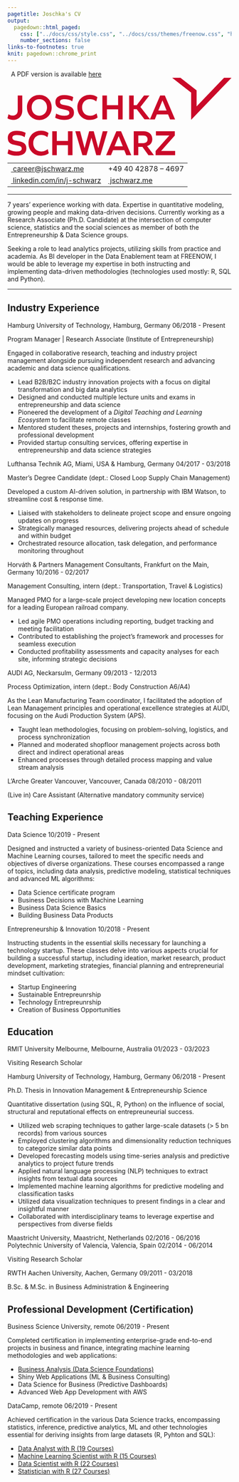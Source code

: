 ```yaml
---
pagetitle: Joschka's CV
output:
  pagedown::html_paged:
    css: ["../docs/css/style.css", "../docs/css/themes/freenow.css", "https://use.fontawesome.com/releases/v6.1.1/css/all.css"]
    number_sections: false
links-to-footnotes: true
knit: pagedown::chrome_print
---
```


<!-- disable phone number linking in Mobile Safari? -->
<meta name="format-detection" content="telephone=no">

<!-- Load CSS & Fonts -->
<!-- see lhi.css -->

<!-- CONTENT -->
<div class="pdf-link"><i class="fas fa-file-pdf fa-fw"></i>&nbsp; A PDF version is available <a href="https://github.com/jwarz/cv/raw/main/pdf/freenow_2.pdf" download="classic.pdf">here</a></div>
<div class="cv-page-wrapper">
<div class="cv-head-wrapper">
<div class="cv-head-left">
<div class="svg-container-outer">
<svg xmlns="http://www.w3.org/2000/svg" viewBox="0 0 922.3 320.3">
<style type="text/css">
.st0 { fill: #CA0928; }
</style>
<path class="st0" d="M891.5,0L778.5,117.4V51.6L712.1,0h0h-34.3l0.2,0.1L756.1,61v111.2v0.2l0.1-0.1l166-172.2l0.1-0.1H891.5z" />
<g>
<path class="st0" d="M4.3,149.4c0,0.4,8.1,5.9,17.4,5.9c12.8,0,20.5-8,20.5-20.8V72.7h18.7v61.8c0,23.7-15.1,38.3-38.3,38.3 C9.8,172.9,0,167,0,166.3L4.3,149.4z" />
<path class="st0" d="M182,121.7c0.4,29.3-22.4,52-50.8,51.6c-28.5,0.4-51.5-22.3-50.9-51.6c-0.6-29,22.4-51.7,50.9-51.3 C159.6,69.9,182.4,92.7,182,121.7z M162.8,121.7c0-19.8-13.5-33.8-31.6-33.8c-18.2,0-31.7,14-31.7,33.8c0,19.9,13.6,34.1,31.7,34.1 C149.3,155.8,162.8,141.6,162.8,121.7z" />
<path class="st0" d="M200.4,146.8c0,0.4,15.7,9.5,34.4,9c13.3,0,19.9-3.8,19.9-11.2c0-7.2-3.5-10.4-15.8-13l-15.7-3.4 c-18.7-3.9-25.9-12.6-25.9-28.7c0-17.2,12.9-28.6,37-28.6c21,0,36.5,8,36.5,8.7l-4.2,17.2c0-0.4-13.3-9.4-31.8-8.8 c-12.2,0-18.7,3.8-18.7,10.7c0,7.2,3.6,10.4,15.8,12.8l14.3,2.9c19.5,3.9,27.5,13,27.5,29.2c0,18.1-13.5,29.4-39.4,29.4 c-21.2,0.6-38-8.7-38-9.1L200.4,146.8z" />
<path class="st0" d="M370,79.7L365.7,97c0-0.4-11.5-9.8-25.8-9.3c-19.4,0-32.8,13.7-32.8,33.9c0,20.3,13.5,34.2,32.8,34.2 c14.9,0.6,26.9-9.5,26.9-10l4.3,17.1c0,0.7-13.9,10.8-32.1,10.2c-28.7,0.4-51.7-22-51.2-51.6c-0.4-29.6,22.3-51.7,51.2-51.3 C356.6,69.8,370,79.3,370,79.7z" />
<path class="st0" d="M390.7,72.7h18.7v39.7h46V72.7h18.7v98.2h-18.7v-41.2h-46v41.2h-18.7V72.7z" />
<path class="st0" d="M500.9,72.7h18.7v39.8H532l30-39.8h22.2l-36.9,47.1l39.7,51h-23L532,129h-12.5v41.9h-18.7V72.7z" />
<path class="st0" d="M628.6,72.7h19.2l42.2,98.2h-20.6l-8.3-20.3h-46.3l-8.3,20.3h-20.3L628.6,72.7z M655,134.3l-17-41.6l-17,41.6 H655z" />
</g>
<g>
<path class="st0" d="M4.4,293.8c0,0.4,15.7,9.5,34.4,9c13.3,0,19.9-3.8,19.9-11.2c0-7.2-3.5-10.4-15.8-13l-15.7-3.4 c-18.7-3.9-25.9-12.6-25.9-28.7c0-17.2,12.9-28.6,37-28.6c21,0,36.5,8,36.5,8.7l-4.2,17.2c0-0.4-13.3-9.4-31.8-8.8 c-12.2,0-18.7,3.8-18.7,10.7c0,7.2,3.6,10.4,15.8,12.8l14.3,2.9c19.5,3.9,27.5,13,27.5,29.2c0,18.1-13.5,29.4-39.4,29.4 c-21.2,0.6-38-8.7-38-9.1L4.4,293.8z" />
<path class="st0" d="M168.8,226.8l-4.3,17.2c0-0.4-11.5-9.8-25.8-9.3c-19.4,0-32.8,13.7-32.8,33.9c0,20.3,13.5,34.2,32.8,34.2 c14.9,0.6,26.9-9.5,26.9-10l4.3,17.1c0,0.7-13.9,10.8-32.1,10.2c-28.7,0.4-51.7-22-51.2-51.6c-0.4-29.6,22.3-51.7,51.2-51.3 C155.4,216.8,168.8,226.3,168.8,226.8z" />
<path class="st0" d="M184.3,219.7h18.7v39.7h46v-39.7h18.7v98.2h-18.7v-41.2h-46v41.2h-18.7V219.7z" />
<path class="st0" d="M299,219.7l18.4,69.6l18.9-69.6h18.7l18.9,69.6l18.4-69.6h19.5l-29.2,98.2h-17.1l-19.9-71.7l-20.1,71.7h-17.1 l-29.2-98.2H299z" />
<path class="st0" d="M448.3,219.7h19.2l42.2,98.2h-20.6l-8.3-20.3h-46.3l-8.3,20.3H406L448.3,219.7z M474.7,281.3l-17-41.6 l-17,41.6H474.7z" />
<path class="st0" d="M519.9,219.7h40c21.9,0,36.3,12.6,36.3,32c0,14.4-8,25-21.5,28.9l28.3,37.3h-22.7l-24.8-34.2h-17v34.2h-18.7 V219.7z M558.9,268.4c11.4,0,17.8-5.7,17.8-15.8c0-10.1-6.5-15.8-17.8-15.8h-20.3v31.7H558.9z" />
<path class="st0" d="M609.8,300.7l56.5-63.7h-55.2v-17.2h77.8V237l-56.5,63.7h57.8v17.2h-80.4V300.7z" />
</g>
</svg>
</div>
<table class="cv-contact-table">
<tr>
<td><i class="fa fa-envelope fa-fw"></i><a class="no-hyper" href="mailto:career@jschwarz.me">&nbsp;career@jschwarz.me</a></td>
<td><i class="fa fa-phone fa-fw"></i> +49 40 42878 – 4697</td>
</tr>
<tr>
<td><i class="fa-brands fa-linkedin fa-fw"></i><a class="no-hyper" target="_blank" href="https://linkedin.com/in/j-schwarz">&nbsp;linkedin.com/in/j-schwarz</a></td>
<td><i class="fa-solid fa-globe fa-fw"></i><a class="no-hyper" target="_blank" href="https://jschwarz.me">&nbsp;jschwarz.me</a></td>
</tr>
</table>
</div>
<div class="cv-head-right2"></div>
</div>
<hr>
<p>
7 years' experience working with data. Expertise in quantitative modeling, growing people and making data-driven decisions. Currently working as a <span class="cv-entry-employer">Research Associate (Ph.D. Candidate)</span> at the intersection of computer science, statistics and the social sciences as member of both the <span class="cv-entry-employer">Entrepreneurship & Data Science</span> groups.</p>
<p>Seeking a role to lead analytics projects, utilizing skills from practice and academia. As <span class="cv-entry-employer">BI developer</span> in the Data Enablement team at FREENOW, I would be able to leverage my expertise in both instructing and implementing data-driven methodologies (technologies used mostly: <span class="cv-entry-employer">R, SQL and Python</span>).</p>
<hr>
<!-- Chapter: PROFESSIONAL EXPERIENCE -->
<h2 class="h-first">
<span class="fa-stack fa-2x small">
<i class="fa fa-suitcase fa-stack-1x" style="--fa-stack-z-index: 2;"></i>
<i class="fa-solid fa-square fa-stack-2x fn-border" style="--fa-stack-z-index: 1;"></i>
</span>
<span>Industry Experience</span>
</h2>
<!-- Exp 1: TUHH -->
<div class="cv-entry-main">
<p class="cv-entry-top-line">
<span class="cv-entry-employer">Hamburg University of Technology, </span>
<span class="cv-entry-location">Hamburg, Germany</span>
<span class="cv-entry-date">06/2018 - Present</span>
</p>
<p class="cv-entry-job-title">
Program Manager | Research Associate (Institute of Entrepreneurship)
</p>
<p class="cv-entry-desc">Engaged in collaborative research, teaching and industry project management alongside pursuing independent research and advancing academic and data science qualifications.</p>
<ul>
<li>Lead B2B/B2C industry innovation projects with a focus on digital transformation and big data analytics</li>
<li>Designed and conducted multiple lecture units and exams in entrepreneurship and data science</li>
<li>Pioneered the development of a <i>Digital Teaching and Learning Ecosystem</i> to facilitate remote classes</li>
<li>Mentored student theses, projects and internships, fostering growth and professional development</li>
<li>Provided startup consulting services, offering expertise in entrepreneurship and data science strategies</li>
</ul>
</div>
<!-- Exp 2: Lufthansa -->
<div class="cv-entry-main">
<p class="cv-entry-top-line">
<span class="cv-entry-employer">Lufthansa Technik AG, </span>
<span class="cv-entry-location">Miami, USA & Hamburg, Germany</span>
<span class="cv-entry-date">04/2017 - 03/2018</span>
</p>
<p class="cv-entry-job-title">
Master’s Degree Candidate (dept.: Closed Loop Supply Chain Management)
</p>
<p class="cv-entry-desc">Developed a custom AI-driven solution, in partnership with IBM Watson, to streamline cost & response time.</p>
<ul>
<li>Liaised with stakeholders to delineate project scope and ensure ongoing updates on progress</li>
<li>Strategically managed resources, delivering projects ahead of schedule and within budget</li>
<li>Orchestrated resource allocation, task delegation, and performance monitoring throughout</li>
</ul>
</div>
<!-- Exp 3: Horvath -->
<div class="cv-entry-main">
<p class="cv-entry-top-line">
<span class="cv-entry-employer">Horváth & Partners Management Consultants, </span>
<span class="cv-entry-location">Frankfurt on the Main, Germany</span>
<span class="cv-entry-date">10/2016 - 02/2017</span>
</p>
<p class="cv-entry-job-title">
Management Consulting, intern (dept.: Transportation, Travel & Logistics)
</p>
<p class="cv-entry-desc">Managed PMO for a large-scale project developing new location concepts for a leading European railroad company.</p>
<ul>
<li>Led agile PMO operations including reporting, budget tracking and meeting facilitation</li>
<li>Contributed to establishing the project's framework and processes for seamless execution</li>
<li>Conducted profitability assessments and capacity analyses for each site, informing strategic decisions</li>
</ul>
</div>
<!-- Exp 4: AUDI -->
<div class="cv-entry-main">
<p class="cv-entry-top-line">
<span class="cv-entry-employer">AUDI AG, </span>
<span class="cv-entry-location">Neckarsulm, Germany</span>
<span class="cv-entry-date">09/2013 - 12/2013</span>
</p>
<p class="cv-entry-job-title">
Process Optimization, intern (dept.: Body Construction A6/A4)
</p>
<p class="cv-entry-desc">As the Lean Manufacturing Team coordinator, I facilitated the adoption of Lean Management principles and operational excellence strategies at AUDI, focusing on the Audi Production System (APS).</p>
<p>
<ul>
<li>Taught lean methodologies, focusing on problem-solving, logistics, and process synchronization</li>
<li>Planned and moderated shopfloor management projects across both direct and indirect operational areas</li>
<li>Enhanced processes through detailed process mapping and value stream analysis</li>
</ul>
</p>
</div>
<!-- Exp 6: L'Arche -->
<div class="cv-entry-main">
<p class="cv-entry-top-line">
<span class="cv-entry-employer">L'Arche Greater Vancouver, </span>
<span class="cv-entry-location">Vancouver, Canada</span>
<span class="cv-entry-date">08/2010 - 08/2011</span>
</p>
<p class="cv-entry-job-title">
(Live in) Care Assistant (Alternative mandatory community service)
</p>
</div>
<!-- Chapter: TEACHING -->
<h2>
<span class="fa-stack fa-2x small">
<i class="fa fa-chalkboard-teacher fa-stack-1x" style="--fa-stack-z-index: 2;"></i>
<i class="fa-solid fa-square fa-stack-2x fn-border" style="--fa-stack-z-index: 1;"></i>
</span>
<span>Teaching Experience</span>
</h2>
<!-- Exp 1 -->
<div class="cv-entry-main">
<p class="cv-entry-top-line">
<span class="cv-entry-employer">Data Science</span>
<!-- <span>Hamburg, Germany</span> -->
<span class="cv-entry-date">10/2019 - Present</span>
</p>
<p class="cv-entry-desc">Designed and instructed a variety of business-oriented Data Science and Machine Learning courses, tailored to meet the specific needs and objectives of diverse organizations. These courses encompassed a range of topics, including data analysis, predictive modeling, statistical techniques and advanced ML algorithms:</p>
<ul class="two-col no-bottom">
<li>Data Science certificate program</li>
<li>Business Decisions with Machine Learning</li>
<li>Business Data Science Basics</li>
<li>Building Business Data Products</li>
</ul>
</div>
<!-- Exp 1 -->
<div class="cv-entry-main">
<p class="cv-entry-top-line">
<span class="cv-entry-employer">Entrepreneurship & Innovation</span>
<!-- <span>Hamburg, Germany</span> -->
<span class="cv-entry-date">10/2018 - Present</span>
</p>
<p class="cv-entry-desc">Instructing students in the essential skills necessary for launching a technology startup. These classes delve into various aspects crucial for building a successful startup, including ideation, market research, product development, marketing strategies, financial planning and entrepreneurial mindset cultivation:</p>
<ul class="two-col no-bottom">
<li>Startup Engineering</li>
<li>Sustainable Entrepreunrship</li>
<li>Technology Entrepreunrship</li>
<li>Creation of Business Opportunities</li>
</ul>
</div>
<!-- Chapter: EDUCATION -->
<h2>
<span class="fa-stack fa-2x small">
<i class="fa fa-graduation-cap fa-stack-1x" style="--fa-stack-z-index: 2;"></i>
<i class="fa-solid fa-square fa-stack-2x fn-border" style="--fa-stack-z-index: 1;"></i>
</span>
<span>Education</span>
</h2>
<!-- Exp 0 -->
<div class="cv-entry-main">
<p class="cv-entry-top-line">
<span class="cv-entry-employer">RMIT University Melbourne, </span>
<span class="cv-entry-location">Melbourne, Australia</span>
<span class="cv-entry-date">01/2023 - 03/2023</span>
</p>
<p class="cv-entry-job-title">
Visiting Research Scholar
</p>
</div>
<!-- Exp 1 -->
<div class="cv-entry-main">
<p class="cv-entry-top-line">
<span class="cv-entry-employer">Hamburg University of Technology, </span>
<span class="cv-entry-location">Hamburg, Germany</span>
<span class="cv-entry-date">06/2018 - Present</span>
</p>
<p class="cv-entry-job-title">
Ph.D. Thesis in Innovation Management & Entrepreneurship Science
</p>
<p class="cv-entry-desc">Quantitative dissertation (using SQL, R, Python) on the influence of social, structural and reputational effects on entrepreuneurial success.</p>
<ul>
<li>Utilized web scraping techniques to gather large-scale datasets (> 5 bn records) from various sources</li>
<li>Employed clustering algorithms and dimensionality reduction techniques to categorize similar data points</li>
<li>Developed forecasting models using time-series analysis and predictive analytics to project future trends</li>
<li>Applied natural language processing (NLP) techniques to extract insights from textual data sources</li>
<li>Implemented machine learning algorithms for predictive modeling and classification tasks</li>
<li>Utilized data visualization techniques to present findings in a clear and insightful manner</li>
<li>Collaborated with interdisciplinary teams to leverage expertise and perspectives from diverse fields</li>
</ul>
</div>
<!-- Exp 2 -->
<div class="cv-entry-main">
<p class="cv-entry-top-line">
<span class="cv-entry-employer">Maastricht University, </span>
<span class="cv-entry-location">Maastricht, Netherlands</span>
<span class="cv-entry-date">02/2016 - 06/2016</span><br>
<span class="cv-entry-employer">Polytechnic University of Valencia, </span>
<span class="cv-entry-location">Valencia, Spain</span>
<span class="cv-entry-date">02/2014 - 06/2014</span>
</p>
<p class="cv-entry-job-title">
Visiting Research Scholar
</p>
</div>
<!-- Exp 4 -->
<div class="cv-entry-main">
<p class="cv-entry-top-line">
<span class="cv-entry-employer">RWTH Aachen University, </span>
<span class="cv-entry-location">Aachen, Germany</span>
<span class="cv-entry-date">09/2011 - 03/2018</span>
</p>
<p class="cv-entry-job-title">
B.Sc. & M.Sc. in Business Administration & Engineering
</p>
</div>
<!-- Chapter: PROF DEV -->
<h2>
<span class="fa-stack fa-2x small">
<i class="fa fa-book fa-stack-1x" style="--fa-stack-z-index: 2;"></i>
<i class="fa-solid fa-square fa-stack-2x fn-border" style="--fa-stack-z-index: 1;"></i>
</span>
<span>Professional Development (Certification)</span>
</h2>
<!-- Exp 1: BUSINESS SCIENCE UNIVERSITY -->
<div class="cv-entry-main">
<p class="cv-entry-top-line">
<span class="cv-entry-employer">Business Science University, </span>
<span>remote</span>
<span class="cv-entry-date">06/2019 - Present</span>
</p>
<p class="cv-entry-desc">Completed certification in implementing enterprise-grade end-to-end projects in business and finance, integrating machine learning methodologies and web applications:</p>
<ul class="two-col">
<li><a class="no-hyper" target="_blank" href="https://www.dropbox.com/s/nlskcws7fsvcsaq/certificate-of-completion-for-ds4b-101-r-business-analysis-with-r.pdf">Business Analysis (Data Science Foundations)</a></li>
<li>Shiny Web Applications (ML & Business Consulting)</li>
<li>Data Science for Business (Predictive Dashboards)</li>
<li>Advanced Web App Development with AWS</li>
</ul>
</div>
<!-- Exp 2: DATACAMP -->
<div class="cv-entry-main">
<p class="cv-entry-top-line">
<span class="cv-entry-employer">DataCamp, </span>
<span>remote</span>
<span class="cv-entry-date">06/2019 - Present</span>
</p>
<p class="cv-entry-desc">Achieved certification in the various Data Science tracks, encompassing statistics, inference, predictive analytics, ML and other technologies essential for deriving insights from large datasets (R, Pyhton and SQL):</p>
<ul class="two-col">
<li><a class="no-hyper" target="_blank" href="https://www.datacamp.com/statement-of-accomplishment/track/34d209775a4c2da4dc9785417d18a38ecae0dee0">Data Analyst with R (19 Courses)</a></li>
<li><a class="no-hyper" target="_blank" href="https://www.datacamp.com/statement-of-accomplishment/track/d76aee0c9ae23f645d110c7cc84f29ab56e98ffc">Machine Learning Scientist with R (15 Courses)</a></li>
<li><a class="no-hyper" target="_blank" href="https://www.datacamp.com/statement-of-accomplishment/track/0abda65dd30dc07e9042a833613f24e2d922c47c">Data Scientist with R (22 Courses)</a></li>
<li><a class="no-hyper" target="_blank" href="">Statistician with R (27 Courses)</li>
</ul>
</div>
</div>
